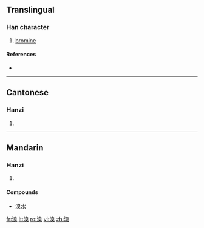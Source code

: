 ==Translingual==

===Han character===
{{Han char|rn=85|rad=水|as=10|sn=13|four=3613<sub>4</sub>|canj=水竹山大 (EHUK)}}

# [[bromine]]

====References====
* {{Han ref|kx=0641.020|dkj=17981|dj=1048.100|hdz=31701.020|uh=6EB4|ud=28340|bh=B7CD|bd=47053}}

----

==Cantonese==

===Hanzi===
{{yue-hanzi|jyut=|y=chau3}}

# {{defn|Cantonese}}

----

==Mandarin==

===Hanzi===
{{cmn-hanzi|pin=[[xiù]] ([[xiu4]])|wg=hsiu<sup>4</sup>}}

# {{defn|Mandarin}}

====Compounds====
* [[溴水]]

[[fr:溴]]
[[lt:溴]]
[[ro:溴]]
[[vi:溴]]
[[zh:溴]]